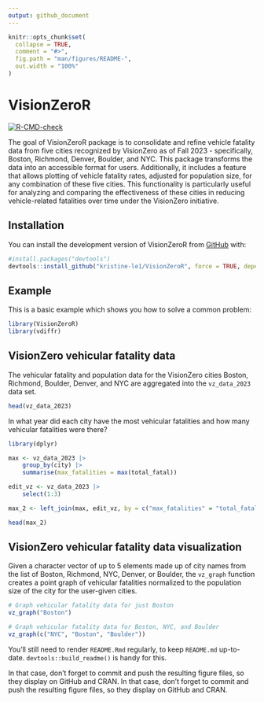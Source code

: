 ```yaml
---
output: github_document
---
```


<!-- README.md is generated from README.Rmd. Please edit that file -->

```r
knitr::opts_chunk$set(
  collapse = TRUE,
  comment = "#>",
  fig.path = "man/figures/README-",
  out.width = "100%"
)
```

# VisionZeroR

<!-- badges: start -->
[![R-CMD-check](https://github.com/kristine-le1/VisionZeroR/actions/workflows/R-CMD-check.yaml/badge.svg)](https://github.com/kristine-le1/VisionZeroR/actions/workflows/R-CMD-check.yaml)
<!-- badges: end -->

The goal of VisionZeroR package is to consolidate and refine vehicle fatality data from five cities recognized by VisionZero as of Fall 2023 - specifically, Boston, Richmond, Denver, Boulder, and NYC. This package transforms the data into an accessible format for users. Additionally, it includes a feature that allows plotting of vehicle fatality rates, adjusted for population size, for any combination of these five cities. This functionality is particularly useful for analyzing and comparing the effectiveness of these cities in reducing vehicle-related fatalities over time under the VisionZero initiative.

## Installation

You can install the development version of VisionZeroR from [GitHub](https://github.com/) with:

```r
#install.packages("devtools")
devtools::install_github("kristine-le1/VisionZeroR", force = TRUE, dependencies = TRUE, build_vignettes = TRUE)
```


## Example

This is a basic example which shows you how to solve a common problem:

```r
library(VisionZeroR)
library(vdiffr)
```

## VisionZero vehicular fatality data

The vehicular fatality and population data for the VisionZero cities Boston, Richmond, Boulder, Denver, and NYC are aggregated into the `vz_data_2023` data set. 

```r
head(vz_data_2023)
```

In what year did each city have the most vehicular fatalities and how many vehicular fatalities were there?

```r
library(dplyr)
```

```r

max <- vz_data_2023 |> 
    group_by(city) |> 
    summarise(max_fatalities = max(total_fatal))

edit_vz <- vz_data_2023 |> 
    select(1:3)

max_2 <- left_join(max, edit_vz, by = c("max_fatalities" = "total_fatal", "city" = "city"))

head(max_2)

```

## VisionZero vehicular fatality data visualization

Given a character vector of up to 5 elements made up of city names from the list of Boston, Richmond, NYC, Denver, or Boulder, the `vz_graph` function creates a point graph of vehicular fatalities normalized to the population size of the city for the user-given cities.

```r

# Graph vehicular fatality data for just Boston
vz_graph("Boston")

# Graph vehicular fatality data for Boston, NYC, and Boulder
vz_graph(c("NYC", "Boston", "Boulder"))

```


You'll still need to render `README.Rmd` regularly, to keep `README.md` up-to-date. `devtools::build_readme()` is handy for this.

In that case, don't forget to commit and push the resulting figure files, so they display on GitHub and CRAN.
In that case, don't forget to commit and push the resulting figure files, so they display on GitHub and CRAN.
